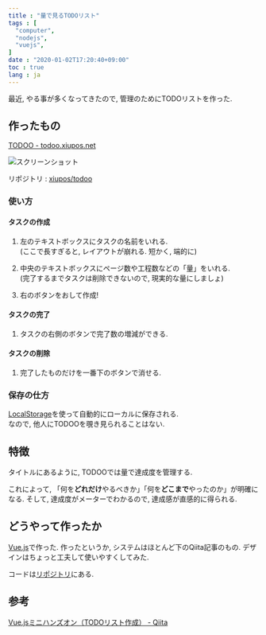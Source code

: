 ```yaml
---
title : "量で見るTODOリスト"
tags : [
  "computer",
  "nodejs",
  "vuejs",
]
date : "2020-01-02T17:20:40+09:00"
toc : true
lang : ja
---
```


最近, やる事が多くなってきたので, 管理のためにTODOリストを作った.

## 作ったもの

[TODOO - todoo.xiupos.net](https://todoo.xiupos.net/)

![スクリーンショット](./todoo-1.png)

リポジトリ : [xiupos/todoo](https://github.com/xiupos/todoo)

### 使い方

#### タスクの作成

1. 左のテキストボックスにタスクの名前をいれる.   
(ここで長すぎると, レイアウトが崩れる. 短かく, 端的に)

1. 中央のテキストボックスにページ数や工程数などの「量」をいれる.   
(完了するまでタスクは削除できないので, 現実的な量にしましょ)

1. 右のボタンをおして作成!

#### タスクの完了

1. タスクの右側のボタンで完了数の増減ができる.

#### タスクの削除

1. 完了したものだけを一番下のボタンで消せる.

### 保存の仕方

[LocalStorage](https://www.w3schools.com/html/html5_webstorage.asp)を使って自動的にローカルに保存される.   
なので, 他人にTODOOを覗き見られることはない.


## 特徴

タイトルにあるように, TODOOでは量で達成度を管理する.

これによって, 「何を**どれだけ**やるべきか」「何を**どこまで**やったのか」が明確になる. そして, 達成度がメーターでわかるので, 達成感が直感的に得られる.

## どうやって作ったか

[Vue.js](https://vuejs.org/)で作った. 作ったというか, システムはほとんど下のQiita記事のもの. デザインはちょっと工夫して使いやすくしてみた.

コードは[リポジトリ](https://github.com/xiupos/todoo)にある.

## 参考

[Vue.jsミニハンズオン（TODOリスト作成） - Qiita](https://qiita.com/moonglows76/items/358ef3cd1566c38ece3a)
